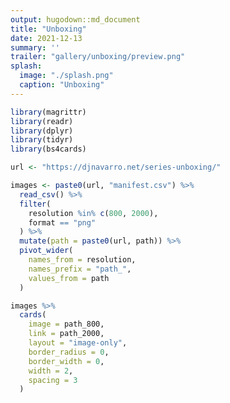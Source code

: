 ```yaml
---
output: hugodown::md_document
title: "Unboxing"
date: 2021-12-13
summary: ''
trailer: "gallery/unboxing/preview.png"
splash:
  image: "./splash.png"
  caption: "Unboxing"
---
```




```r
library(magrittr)
library(readr)
library(dplyr)
library(tidyr)
library(bs4cards)

url <- "https://djnavarro.net/series-unboxing/"

images <- paste0(url, "manifest.csv") %>% 
  read_csv() %>% 
  filter(
    resolution %in% c(800, 2000), 
    format == "png"
  ) %>% 
  mutate(path = paste0(url, path)) %>% 
  pivot_wider(
    names_from = resolution, 
    names_prefix = "path_", 
    values_from = path
  ) 
```

```r
images %>%
  cards(
    image = path_800,
    link = path_2000,
    layout = "image-only", 
    border_radius = 0,
    border_width = 0, 
    width = 2,
    spacing = 3
  )  
```
